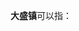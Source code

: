 '''大盛镇'''可以指：
{{PRC admin/disambig|37/07/84/107/000|43/11/22/111/000|50/01/12/143/000}}
{{disambig|cat=三字中国镇名消歧义}}